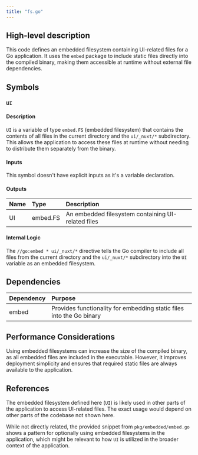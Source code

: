 ```yaml
---
title: "fs.go"
---
```


## High-level description
This code defines an embedded filesystem containing UI-related files for a Go application. It uses the `embed` package to include static files directly into the compiled binary, making them accessible at runtime without external file dependencies.

## Symbols

### `UI`
#### Description
`UI` is a variable of type `embed.FS` (embedded filesystem) that contains the contents of all files in the current directory and the `ui/_nuxt/*` subdirectory. This allows the application to access these files at runtime without needing to distribute them separately from the binary.

#### Inputs
This symbol doesn't have explicit inputs as it's a variable declaration.

#### Outputs
| Name | Type | Description |
|:-----|:-----|:------------|
| UI | embed.FS | An embedded filesystem containing UI-related files |

#### Internal Logic
The `//go:embed * ui/_nuxt/*` directive tells the Go compiler to include all files from the current directory and the `ui/_nuxt/*` subdirectory into the `UI` variable as an embedded filesystem.

## Dependencies
| Dependency | Purpose |
|:-----------|:--------|
| embed | Provides functionality for embedding static files into the Go binary |

## Performance Considerations
Using embedded filesystems can increase the size of the compiled binary, as all embedded files are included in the executable. However, it improves deployment simplicity and ensures that required static files are always available to the application.

## References
The embedded filesystem defined here (`UI`) is likely used in other parts of the application to access UI-related files. The exact usage would depend on other parts of the codebase not shown here.

While not directly related, the provided snippet from `pkg/embedded/embed.go` shows a pattern for optionally using embedded filesystems in the application, which might be relevant to how `UI` is utilized in the broader context of the application.